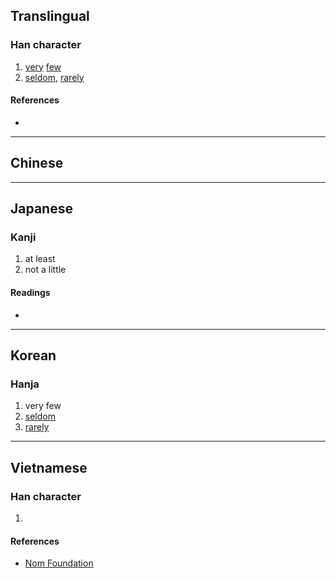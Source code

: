 {{character info/new}}
{{also|鮮}}
==Translingual==

===Han character===
{{Han char|rn=42|rad=小|as=10|sn=13|four=|canj=TVFH|ids=⿰甚少}}

# [[very]] [[few]]
# [[seldom]], [[rarely]]

====References====
* {{Han ref|kx=0297.270|dkj=07523|dj=0592.260|hdz=10565.160|uh=5C20|ud=23584}}

----

==Chinese==
{{zh-see|鮮|v}}

----

==Japanese==

===Kanji===
{{ja-kanji|grade=|rs=小10}}

# at least
# not a little

====Readings====
* {{ja-readings|on=[[せん]] (sen)|kun=[[すくない]] (sukunai)}}

----

==Korean==

===Hanja===
{{ko-hanja|hangeul=선|rv=seon|mr=sŏn}}

# very few
# [[seldom]]
# [[rarely]]

----

==Vietnamese==

===Han character===
{{vi-readings|rs=小10|hanviet=tiển}}

# {{defn|lang=vi|sort=小10}}

====References====
* [http://nomfoundation.org/common/nom_details.php?codepoint=5c20 Nom Foundation]